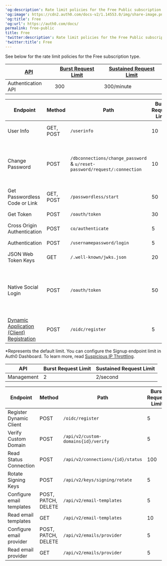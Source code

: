 ---
'og:description': Rate limit policies for the Free Public subscription type.
'og:image': https://cdn2.auth0.com/docs-v2/1.14553.0/img/share-image.png
'og:title': Free
'og:url': https://auth0.com/docs/
permalink: free-public
title: Free
'twitter:description': Rate limit policies for the Free Public subscription type.
'twitter:title': Free
---
See below for the rate limit policies for the Free subscription type.

<AccordionGroup>
<Accordion title="Authentication API: Rate limits for the Authentication API and API endpoints in the Free subscription type.">

<table class="table"><thead>
<tr>
<th><a href="/docs/troubleshoot/customer-support/operational-policies/rate-limit-policy#api-rate-limits">API</a></th>
<th><a href="/docs/troubleshoot/customer-support/operational-policies/rate-limit-policy#rate-limit-algorithm">Burst Request Limit</a></th>
<th><a href="/docs/troubleshoot/customer-support/operational-policies/rate-limit-policy#rate-limit-algorithm">Sustained Request Limit</a></th>
</tr>
</thead>
<tbody>
<tr>
<td>Authentication API</td>
<td>300</td>
<td>300/minute</td>
</tr>
</tbody>
</table>

<table class="table"><thead>
<tr>
<th>Endpoint</th>
<th>Method</th>
<th>Path</th>
<th>Burst Request Limit</th>
<th>Sustained Request Limit</th>
<th>Limit Type</th>
</tr>
</thead>
<tbody>
<tr>
<td>User Info</td>
<td>GET, POST</td>
<td><code>/userinfo</code></td>
<td>10</td>
<td>5 per/min</td>
<td>To a unique user ID</td>
</tr>
<tr>
<td>Change Password</td>
<td>POST</td>
<td><code>/dbconnections/change_password</code> &amp; <code>u/reset-password/request/:connection</code></td>
<td>10</td>
<td>1 per/min</td>
<td>From an IP address to a unique email address</td>
</tr>
<tr>
<td>Get Passwordless Code or Link</td>
<td>GET, POST</td>
<td><code>/passwordless/start</code></td>
<td>50</td>
<td>50 per/hr</td>
<td>From an IP address</td>
</tr>
<tr>
<td>Get Token</td>
<td>POST</td>
<td><code>/oauth/token</code></td>
<td>30</td>
<td>30 per/sec</td>
<td>Any request</td>
</tr>
<tr>
<td>Cross Origin Authentication</td>
<td>POST</td>
<td><code>co/authenticate</code></td>
<td>5</td>
<td>5 per/sec</td>
<td>Any request</td>
</tr>
<tr>
<td>Authentication</td>
<td>POST</td>
<td><code>/usernamepassword/login</code></td>
<td>5</td>
<td>5 per/sec</td>
<td>Any request</td>
</tr>
<tr>
<td>JSON Web Token Keys</td>
<td>GET</td>
<td><code>/.well-known/jwks.json</code></td>
<td>20</td>
<td>20 per/sec</td>
<td>Any request</td>
</tr>
<tr>
<td>Native Social Login</td>
<td>POST</td>
<td><code>/oauth/token</code></td>
<td>50</td>
<td>50 per/min</td>
<td>Any Request for Apple or Facebook Native Social Login</td>
</tr>
<tr>
<td><a href="https://auth0.com/docs/api/authentication#dynamic-application-client-registration">Dynamic Application (Client) Registration</a></td>
<td>POST</td>
<td><code>/oidc/register</code></td>
<td>5</td>
<td>5 per/sec</td>
<td>Any request</td>
</tr>
</tbody>
</table>

\*Represents the default limit. You can configure the Signup endpoint limit in Auth0 Dashboard. To learn more, read [Suspicious IP Throttling](/docs/secure/attack-protection/suspicious-ip-throttling).

</Accordion>

<Accordion title="Management API: Rate limits for the Management API on the Free subscription tier.">

<table class="table"><thead>
<tr>
<th><strong>API</strong></th>
<th><strong>Burst Request Limit</strong></th>
<th><strong>Sustained Request Limit</strong></th>
</tr>
</thead>
<tbody>
<tr>
<td>Management</td>
<td>2</td>
<td>2/second</td>
</tr>
</tbody>
</table>

<table class="table"><thead>
<tr>
<th><strong>Endpoint</strong></th>
<th><strong>Method</strong></th>
<th><strong>Path</strong></th>
<th><strong>Burst Request Limit</strong></th>
<th><strong>Sustained Request Limit</strong></th>
<th><strong>Limit Type</strong></th>
</tr>
</thead>
<tbody>
<tr>
<td>Register Dynamic Client</td>
<td>POST</td>
<td><code>/oidc/register</code></td>
<td>5</td>
<td>5/second</td>
<td>Any request</td>
</tr>
<tr>
<td>Verify Custom Domain</td>
<td>POST</td>
<td><code>/api/v2/custom-domains{id}/verify</code></td>
<td>5</td>
<td>5/minute</td>
<td>Any request</td>
</tr>
<tr>
<td>Read Status Connection</td>
<td>POST</td>
<td><code>/api/v2/connections/{id}/status</code></td>
<td>100</td>
<td>15/second</td>
<td>Any request</td>
</tr>
<tr>
<td>Rotate Signing Keys</td>
<td>POST</td>
<td><code>/api/v2/keys/signing/rotate</code></td>
<td>5</td>
<td>5/day</td>
<td>Any request</td>
</tr>
<tr>
<td>Configure email templates</td>
<td>POST, PATCH, DELETE</td>
<td><code>/api/v2/email-templates</code></td>
<td>5</td>
<td>25/minute</td>
<td>Any request</td>
</tr>
<tr>
<td>Read email templates</td>
<td>GET</td>
<td><code>/api/v2/email-templates</code></td>
<td>10</td>
<td>50/minute</td>
<td>Any request</td>
</tr>
<tr>
<td>Configure email provider</td>
<td>POST, PATCH, DELETE</td>
<td><code>/api/v2/emails/provider</code></td>
<td>5</td>
<td>25/minute</td>
<td>Any request</td>
</tr>
<tr>
<td>Read email provider</td>
<td>GET</td>
<td><code>/api/v2/emails/provider</code></td>
<td>5</td>
<td>25/minute</td>
<td>Any request</td>
</tr>
</tbody>
</table>

</Accordion>
</AccordionGroup>
